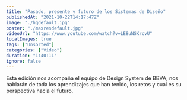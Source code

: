 ```yaml
---
title: "Pasado, presente y futuro de los Sistemas de Diseño"
publishedAt: "2021-10-22T14:17:47Z"
image: "./hqdefault.jpg"
poster: "./maxresdefault.jpg"
videoUrl: "https://www.youtube.com/watch?v=LE8uNSKrcvU"
localImages: true
tags: ["Unsorted"]
categories: ["Video"]
duration: "1:40:11"
ignore: false
---
```


Esta edición nos acompaña el equipo de Design System de BBVA, nos hablarán de toda los aprendizajes que han tenido, los retos y cual es su perspectiva hacia el futuro.
